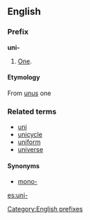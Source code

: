 ==English==
===Prefix===
[[Category:English prefixes]]
'''uni-'''

#[[One]].

====Etymology====
From {{L.}} [[unus]] one

===Related terms===
*[[uni]]
*[[unicycle]]
*[[uniform]]
*[[universe]]

====Synonyms====
*[[mono-]]

[[es:uni-]]